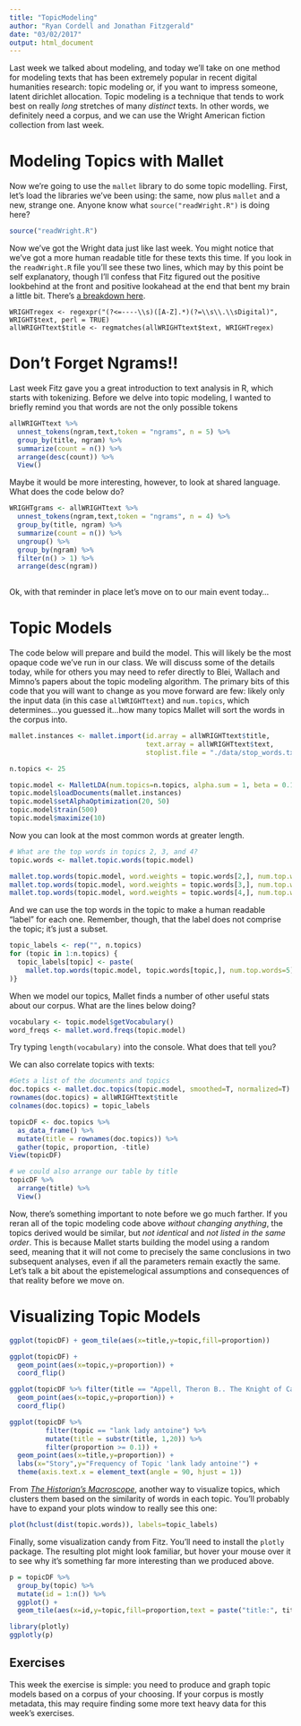 ```yaml
---
title: "TopicModeling"
author: "Ryan Cordell and Jonathan Fitzgerald"
date: "03/02/2017"
output: html_document
---
```


Last week we talked about modeling, and today we'll take on one method for modeling texts that has been extremely popular in recent digital humanities research: topic modeling or, if you want to impress someone, latent dirichlet allocation. Topic modeling is a technique that tends to work best on really *long* stretches of many *distinct* texts. In other words, we definitely need a corpus, and we can use the Wright American fiction collection from last week. 


# Modeling Topics with Mallet

Now we're going to use the `mallet` library to do some topic modelling. First, let's load the libraries we've been using: the same, now plus `mallet` and a new, strange one. Anyone know what `source("readWright.R")` is doing here?

```r

source("readWright.R")

```

Now we've got the Wright data just like last week. You might notice that we've got a more human readable title for these texts this time. If you look in the `readWright.R` file you'll see these two lines, which may by this point be self explanatory, though I'll confess that Fitz figured out the positive lookbehind at the front and positive lookahead at the end that bent my brain a little bit. There's [a breakdown here](https://regex101.com/r/q5pKwl/1).

```
WRIGHTregex <- regexpr("(?<=----\\s)([A-Z].*)(?=\\s\\.\\sDigital)", WRIGHT$text, perl = TRUE)
allWRIGHTtext$title <- regmatches(allWRIGHTtext$text, WRIGHTregex)
```

# Don't Forget Ngrams!!

Last week Fitz gave you a great introduction to text analysis in R, which starts with tokenizing. Before we delve into topic modeling, I wanted to briefly remind you that words are not the only possible tokens

```r

allWRIGHTtext %>%
  unnest_tokens(ngram,text,token = "ngrams", n = 5) %>% 
  group_by(title, ngram) %>% 
  summarize(count = n()) %>%
  arrange(desc(count)) %>%
  View()

```

Maybe it would be more interesting, however, to look at shared language. What does the code below do?

```r

WRIGHTgrams <- allWRIGHTtext %>%
  unnest_tokens(ngram,text,token = "ngrams", n = 4) %>% 
  group_by(title, ngram) %>% 
  summarize(count = n()) %>%
  ungroup() %>%
  group_by(ngram) %>%
  filter(n() > 1) %>%
  arrange(desc(ngram))
  
```

Ok, with that reminder in place let's move on to our main event today...

# Topic Models

The code below will prepare and build the model. This will likely be the most opaque code we've run in our class. We will discuss some of the details today, while for others you may need to refer directly to Blei, Wallach and Mimno's papers about the topic modeling algorithm. The primary bits of this code that you will want to change as you move forward are few: likely only the input data (in this case `allWRIGHTtext`) and `num.topics`, which determines...you guessed it...how many topics Mallet will sort the words in the corpus into.

```r
mallet.instances <- mallet.import(id.array = allWRIGHTtext$title, 
                                  text.array = allWRIGHTtext$text, 
                                  stoplist.file = "./data/stop_words.txt")

n.topics <- 25

topic.model <- MalletLDA(num.topics=n.topics, alpha.sum = 1, beta = 0.1)
topic.model$loadDocuments(mallet.instances)
topic.model$setAlphaOptimization(20, 50)
topic.model$train(500)
topic.model$maximize(10)
```

Now you can look at the most common words at greater length.

```r
# What are the top words in topics 2, 3, and 4?
topic.words <- mallet.topic.words(topic.model)

mallet.top.words(topic.model, word.weights = topic.words[2,], num.top.words = 10)
mallet.top.words(topic.model, word.weights = topic.words[3,], num.top.words = 10)
mallet.top.words(topic.model, word.weights = topic.words[4,], num.top.words = 10)
```

And we can use the top words in the topic to make a human readable "label" for each one. Remember, though, that the label does not comprise the topic; it's just a subset.

```r
topic_labels <- rep("", n.topics)
for (topic in 1:n.topics) {
  topic_labels[topic] <- paste(
    mallet.top.words(topic.model, topic.words[topic,], num.top.words=5)$words, collapse=" "
)}

```

When we model our topics, Mallet finds a number of other useful stats about our corpus. What are the lines below doing?
```r
vocabulary <- topic.model$getVocabulary()
word_freqs <- mallet.word.freqs(topic.model)
```
Try typing `length(vocabulary)` into the console. What does that tell you?




We can also correlate topics with texts:

```r

#Gets a list of the documents and topics
doc.topics <- mallet.doc.topics(topic.model, smoothed=T, normalized=T)
rownames(doc.topics) = allWRIGHTtext$title
colnames(doc.topics) = topic_labels

topicDF <- doc.topics %>%
  as_data_frame() %>%
  mutate(title = rownames(doc.topics)) %>%
  gather(topic, proportion, -title)
View(topicDF)

# we could also arrange our table by title
topicDF %>% 
  arrange(title) %>%
  View()

```

Now, there's something important to note before we go much farther. If you reran all of the topic modeling code above *without changing anything*, the topics derived would be similar, but *not identical* and *not listed in the same order*. This is because Mallet starts building the model using a random seed, meaning that it will not come to precisely the same conclusions in two subsequent analyses, even if all the parameters remain exactly the same. Let's talk a bit about the epistemelogical assumptions and consequences of that reality before we move on.

# Visualizing Topic Models

```r

ggplot(topicDF) + geom_tile(aes(x=title,y=topic,fill=proportion))

```

```r

ggplot(topicDF) + 
  geom_point(aes(x=topic,y=proportion)) + 
  coord_flip()

```

```r

ggplot(topicDF %>% filter(title == "Appell, Theron B.. The Knight of Castile" & proportion >= 0.1)) +
  geom_point(aes(x=topic,y=proportion)) + 
  coord_flip()

```

```r

ggplot(topicDF %>%
         filter(topic == "lank lady antoine") %>% 
         mutate(title = substr(title, 1,20)) %>%
         filter(proportion >= 0.1)) +
  geom_point(aes(x=title,y=proportion)) +
  labs(x="Story",y="Frequency of Topic 'lank lady antoine'") + 
  theme(axis.text.x = element_text(angle = 90, hjust = 1))

```

From [*The Historian's Macroscope*](http://www.themacroscope.org/?page_id=822), another way to visualize topics, which clusters them based on the similarity of words in each topic. You'll probably have to expand your plots window to really see this one:

```r

plot(hclust(dist(topic.words)), labels=topic_labels)

```

Finally, some visualization candy from Fitz. You'll need to install the `plotly` package. The resulting plot might look familiar, but hover your mouse over it to see why it's something far more interesting than we produced above.

```r

p = topicDF %>%
  group_by(topic) %>%
  mutate(id = 1:n()) %>% 
  ggplot() + 
  geom_tile(aes(x=id,y=topic,fill=proportion,text = paste("title:", title)))

library(plotly)
ggplotly(p)

```

## Exercises

This week the exercise is simple: you need to produce and graph topic models based on a corpus of your choosing. If your corpus is mostly metadata, this may require finding some more text heavy data for this week's exercises. 